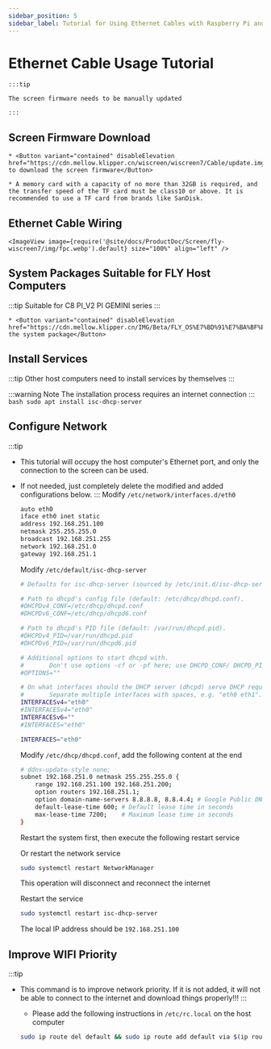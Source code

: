 ```yaml
---
sidebar_position: 5
sidebar_label: Tutorial for Using Ethernet Cables with Raspberry Pi and Other Host Computers
---
```





# Ethernet Cable Usage Tutorial


    :::tip

    The screen firmware needs to be manually updated

    :::

## Screen Firmware Download

    * <Button variant="contained" disableElevation href="https://cdn.mellow.klipper.cn/wiscreen/wiscreen7/Cable/update.img">Click to download the screen firmware</Button>

    * A memory card with a capacity of no more than 32GB is required, and the transfer speed of the TF card must be class10 or above. It is recommended to use a TF card from brands like SanDisk.


## Ethernet Cable Wiring

    <ImageView image={require('@site/docs/ProductDoc/Screen/fly-wiscreen7/img/fpc.webp').default} size="100%" align="left" />


## System Packages Suitable for FLY Host Computers

:::tip
Suitable for C8 PI_V2 PI GEMINI series
:::

    * <Button variant="contained" disableElevation href="https://cdn.mellow.klipper.cn/IMG/Beta/FLY_OS%E7%BD%91%E7%BA%BF%E5%B1%8F%E7%B3%BB%E7%BB%9F.img.xz">Download the system package</Button>


## Install Services

:::tip
Other host computers need to install services by themselves
:::

:::warning Note
The installation process requires an internet connection
:::
    ```bash
    sudo apt install isc-dhcp-server
    ```
## Configure Network

:::tip
* This tutorial will occupy the host computer's Ethernet port, and only the connection to the screen can be used.
* If not needed, just completely delete the modified and added configurations below.
:::
    Modify `/etc/network/interfaces.d/eth0`

    ```bash
    auto eth0
    iface eth0 inet static
    address 192.168.251.100
    netmask 255.255.255.0
    broadcast 192.168.251.255
    network 192.168.251.0
    gateway 192.168.251.1
    ```

    Modify `/etc/default/isc-dhcp-server`

    ```bash
    # Defaults for isc-dhcp-server (sourced by /etc/init.d/isc-dhcp-server)

    # Path to dhcpd's config file (default: /etc/dhcp/dhcpd.conf).
    #DHCPDv4_CONF=/etc/dhcp/dhcpd.conf
    #DHCPDv6_CONF=/etc/dhcp/dhcpd6.conf

    # Path to dhcpd's PID file (default: /var/run/dhcpd.pid).
    #DHCPDv4_PID=/var/run/dhcpd.pid
    #DHCPDv6_PID=/var/run/dhcpd6.pid

    # Additional options to start dhcpd with.
    #       Don't use options -cf or -pf here; use DHCPD_CONF/ DHCPD_PID instead
    #OPTIONS=""

    # On what interfaces should the DHCP server (dhcpd) serve DHCP requests?
    #       Separate multiple interfaces with spaces, e.g. "eth0 eth1".
    INTERFACESv4="eth0"
    #INTERFACESv4="eth0"
    INTERFACESv6=""
    #INTERFACES="eth0"

    INTERFACES="eth0"
    ```

    Modify `/etc/dhcp/dhcpd.conf`, add the following content at the end

    ```bash
    # ddns-update-style none;
    subnet 192.168.251.0 netmask 255.255.255.0 {
        range 192.168.251.100 192.168.251.200;
        option routers 192.168.251.1;
        option domain-name-servers 8.8.8.8, 8.8.4.4; # Google Public DNS as an example
        default-lease-time 600; # Default lease time in seconds
        max-lease-time 7200;    # Maximum lease time in seconds
    }
    ```

    Restart the system first, then execute the following restart service

    Or restart the network service

    ```bash
    sudo systemctl restart NetworkManager
    ```

    This operation will disconnect and reconnect the internet

    Restart the service

    ```bash
    sudo systemctl restart isc-dhcp-server
    ```

    The local IP address should be `192.168.251.100`

## Improve WIFI Priority

:::tip
* This command is to improve network priority. If it is not added, it will not be able to connect to the internet and download things properly!!!
:::
    * Please add the following instructions in `/etc/rc.local` on the host computer

    ```bash
    sudo ip route del default && sudo ip route add default via $(ip route show dev wlan0 | grep 'default via' | awk 'NR==1 {print $3}') dev wlan0
    ```